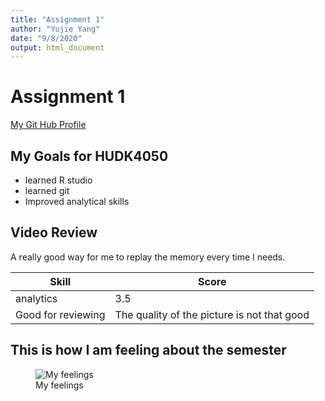 ```yaml
---
title: "Assignment 1"
author: "Yujie Yang"
date: "9/8/2020"
output: html_document
---
```

# Assignment 1
[My Git Hub Profile](https://github.com/yy3031)

## My Goals for HUDK4050

* learned R studio
* learned git
* Improved analytical skills

## Video Review

A really good way for me to replay the memory every time I needs.

|Skill|Score|
|----|----|
|analytics|3.5|
|Good for reviewing|The quality of the picture is not that good|

## This is how I am feeling about the semester
![My feelings](smile.jpg)

